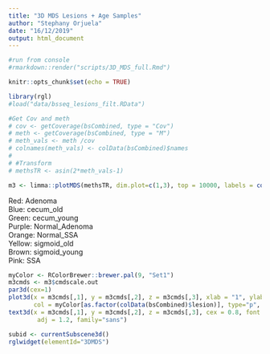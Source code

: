 ```yaml
---
title: "3D MDS Lesions + Age Samples"
author: "Stephany Orjuela"
date: "16/12/2019"
output: html_document
---
```


```r

#run from console
#rmarkdown::render("scripts/3D_MDS_full.Rmd")

knitr::opts_chunk$set(echo = TRUE)

library(rgl)
#load("data/bsseq_lesions_filt.RData")
```


```r
#Get Cov and meth
# cov <- getCoverage(bsCombined, type = "Cov")
# meth <- getCoverage(bsCombined, type = "M")
# meth_vals <- meth /cov
# colnames(meth_vals) <- colData(bsCombined)$names
# 
# #Transform
# methsTR <- asin(2*meth_vals-1)

m3 <- limma::plotMDS(methsTR, dim.plot=c(1,3), top = 10000, labels = colnames(meth_vals))
```

Red: Adenoma  
Blue: cecum_old  
Green: cecum_young  
Purple: Normal_Adenoma  
Orange: Normal_SSA  
Yellow: sigmoid_old     
Brown: sigmoid_young   
Pink: SSA

```r
myColor <- RColorBrewer::brewer.pal(9, "Set1")
m3cmds <- m3$cmdscale.out
par3d(cex=1)
plot3d(x = m3cmds[,1], y = m3cmds[,2], z = m3cmds[,3], xlab = "1", ylab = "2", zlab = "3", 
       col = myColor[as.factor(colData(bsCombined)$lesion)], type="p", size=8)
text3d(x = m3cmds[,1], y = m3cmds[,2], z = m3cmds[,3], cex = 0.8, font = 1, text = colData(bsCombined)$patient, 
        adj = 1.2, family="sans") 

subid <- currentSubscene3d()
rglwidget(elementId="3DMDS")
```